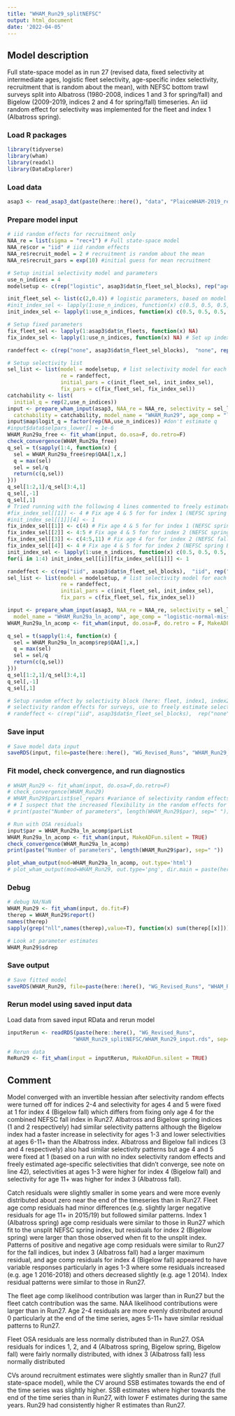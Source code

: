 ```yaml
---
title: "WHAM_Run29_splitNEFSC"
output: html_document
date: '2022-04-05'
---
```


## Model description
Full state-space model as in run 27 (revised data, fixed selectivity at intermediate ages, logistic fleet selectivity, age-specific index selectivity, recruitment that is random about the mean), with NEFSC bottom trawl surveys split into Albatross (1980-2008, indices 1 and 3 for spring/fall) and Bigelow (2009-2019, indices 2 and 4 for spring/fall) timeseries. An iid random effect for selectivity was implemented for the fleet and index 1 (Albatross spring).

### Load R packages
```r
library(tidyverse)
library(wham)
library(readxl)
library(DataExplorer)
```

### Load data
```r
asap3 <- read_asap3_dat(paste(here::here(), "data", "PlaiceWHAM-2019_revised_NEFSC-LW-WAA_splitNEFSC.DAT", sep="/"))
```

### Prepare model input
```r
# iid random effects for recruitment only 
NAA_re = list(sigma = "rec+1") # Full state-space model
NAA_re$cor = "iid" # iid random effects
NAA_re$recruit_model = 2 # recruitment is random about the mean
NAA_re$recruit_pars = exp(10) #initial guess for mean recruitment

# Setup initial selectivity model and parameters
use_n_indices = 4
modelsetup <- c(rep("logistic", asap3$dat$n_fleet_sel_blocks), rep("age-specific", use_n_indices))

init_fleet_sel <- list(c(2,0.4)) # logistic parameters, based on model type
#init_index_sel <- lapply(1:use_n_indices, function(x) c(0.5, 0.5, 0.5, 1, 1, 0.5, 0.5, 0.5, 0.5, 0.5, 0.5))
init_index_sel <- lapply(1:use_n_indices, function(x) c(0.5, 0.5, 0.5, 0.5, 0.5, 0.5, 0.5, 0.5, 0.5, 0.5, 0.5))

# Setup fixed parameters
fix_fleet_sel <- lapply(1:asap3$dat$n_fleets, function(x) NA) 
fix_index_sel <- lapply(1:use_n_indices, function(x) NA) # Set up index object

randeffect <- c(rep("none", asap3$dat$n_fleet_sel_blocks),  "none", rep("none", 3)) # Don't include 

# Setup selectivity list
sel_list <- list(model = modelsetup, # list selectivity model for each fleet and index
                 re = randeffect,
                 initial_pars = c(init_fleet_sel, init_index_sel),
                 fix_pars = c(fix_fleet_sel, fix_index_sel))
catchability <- list(
  initial_q = rep(2,use_n_indices))
input <- prepare_wham_input(asap3, NAA_re = NAA_re, selectivity = sel_list, 
  catchability = catchability, model_name = "WHAM_Run29", age_comp = "logistic-normal-miss0")
input$map$logit_q = factor(rep(NA,use_n_indices)) #don't estimate q
#input$data$selpars_lower[] = 1e-6
WHAM_Run29a_free <- fit_wham(input, do.osa=F, do.retro=F) 
check_convergence(WHAM_Run29a_free)
q_sel = t(sapply(1:4, function(x) {
  sel = WHAM_Run29a_free$rep$QAA[1,x,]
  q = max(sel)
  sel = sel/q
  return(c(q,sel))
}))
q_sel[1:2,1]/q_sel[3:4,1]
q_sel[,-1]
q_sel[,1]
# Tried running with the following 4 lines commented to freely estimate all survey selectivities-at-age and no survey selectivity random effect (line 51) - all Bigelow fix age 4 and 5 at 1
#fix_index_sel[[1]] <- 4 # Fix age 4 & 5 for for index 1 (NEFSC spring Albatross)
#init_index_sel[[1]][4] <- 1
fix_index_sel[[1]] <- c(4) # Fix age 4 & 5 for for index 1 (NEFSC spring Albatross)
fix_index_sel[[2]] <- 4:5 # Fix age 4 & 5 for for index 2 (NEFSC spring Bigelow)
fix_index_sel[[3]] <- c(4:5,11) # Fix age 4 for for index 2 (NEFSC fall Albatross)
fix_index_sel[[4]] <- 4 # Fix age 4 & 5 for for index 2 (NEFSC spring Bigelow)
init_index_sel <- lapply(1:use_n_indices, function(x) c(0.5, 0.5, 0.5, 0.5, 0.5, 0.5, 0.5, 0.5, 0.5, 0.5, 0.5))
for(i in 1:4) init_index_sel[[i]][fix_index_sel[[i]]] <- 1

randeffect <- c(rep("iid", asap3$dat$n_fleet_sel_blocks),  "iid", rep("none", 3)) # Don't include 
sel_list <- list(model = modelsetup, # list selectivity model for each fleet and index
                 re = randeffect,
                 initial_pars = c(init_fleet_sel, init_index_sel),
                 fix_pars = c(fix_fleet_sel, fix_index_sel))

input <- prepare_wham_input(asap3, NAA_re = NAA_re, selectivity = sel_list, 
  model_name = "WHAM_Run29a_ln_acomp", age_comp = "logistic-normal-miss0")
WHAM_Run29a_ln_acomp <- fit_wham(input, do.osa=F, do.retro = F, MakeADFun.silent = TRUE) 

q_sel = t(sapply(1:4, function(x) {
  sel = WHAM_Run29a_ln_acomp$rep$QAA[1,x,]
  q = max(sel)
  sel = sel/q
  return(c(q,sel))
}))
q_sel[1:2,1]/q_sel[3:4,1]
q_sel[,-1]
q_sel[,1]

# Setup random effect by selectivity block (here: fleet, index1, index2, index3, index4)
# selectivity random effects for surveys, use to freely estimate selectivity for fleets
# randeffect <- c(rep("iid", asap3$dat$n_fleet_sel_blocks),  rep("none", use_n_indices)) # Don't include selectivity random effects for surveys, use to freely estimate selectivity for fleets
```

### Save input
```r
# Save model data input
saveRDS(input, file=paste(here::here(), "WG_Revised_Runs", "WHAM_Run29_splitNEFSC", "WHAM_Run29a_ln_acomp_input.rds", sep="/"))
```

### Fit model, check convergence, and run diagnostics
```r
# WHAM_Run29 <- fit_wham(input, do.osa=F,do.retro=F) 
# check_convergence(WHAM_Run29)
# WHAM_Run29$parList$sel_repars #variance of selectivity random effects -> 0 for (last 3) surveys except first (Albatross Spring?) 
# # I suspect that the increased flexibility in the random effects for numbers at age negates the need for selectivity RE for these surveys. So, perhaps try removing the selectivity re for at least the last 3 surveys.
# print(paste("Number of parameters", length(WHAM_Run29$par), sep=" "))

# Run with OSA residuals
input$par = WHAM_Run29a_ln_acomp$parList
WHAM_Run29a_ln_acomp <- fit_wham(input, MakeADFun.silent = TRUE) 
check_convergence(WHAM_Run29a_ln_acomp)
print(paste("Number of parameters", length(WHAM_Run29$par), sep=" "))

plot_wham_output(mod=WHAM_Run29a_ln_acomp, out.type='html')
# plot_wham_output(mod=WHAM_Run29, out.type='png', dir.main = paste(here::here(), "WHAM_Run29", sep="/"))
```

### Debug
```r
# debug NA/NaN
WHAM_Run29 <- fit_wham(input, do.fit=F)
therep = WHAM_Run29$report()
names(therep)
sapply(grep("nll",names(therep),value=T), function(x) sum(therep[[x]]))

# Look at parameter estimates
WHAM_Run29$sdrep
```

### Save output
```r
# Save fitted model
saveRDS(WHAM_Run29, file=paste(here::here(), "WG_Revised_Runs", "WHAM_Run29_splitNEFSC", "WHAM_Run29_model.rds", sep="/"))
```

### Rerun model using saved input data
Load data from saved input RData and rerun model
```r
inputRerun <- readRDS(paste(here::here(), "WG_Revised_Runs",
                     "WHAM_Run29_splitNEFSC/WHAM_Run29_input.rds", sep="/"))

# Rerun data
ReRun29 <- fit_wham(input = inputRerun, MakeADFun.silent = TRUE)
```

## Comment
Model converged with an invertible hessian after selectivity random effects were turned off for indices 2-4 and selectivity for ages 4 and 5 were fixed at 1 for index 4 (Bigelow fall) which differs from fixing only age 4 for the combined NEFSC fall index in Run27. Albatross and Bigelow spring indices (1 and 2 respectively) had similar selectivity patterns although the Bigelow index had a faster increase in selectivity for ages 1-3 and lower selectivities at ages 6-11+ than the Albatross index. Albatross and Bigelow fall indices (3 and 4 respectively) also had similar selectivity patterns but age 4 and 5 were fixed at 1 (based on a run with no index selectivity random effects and freely estimated age-specific selectivities that didn't converge, see note on line 42), selectivities at ages 1-3 were higher for index 4 (Bigelow fall) and selectivity for age 11+ was higher for index 3 (Albatross fall). 

Catch residuals were slightly smaller in some years and were more evenly distributed about zero near the end of the timeseries than in Run27. Fleet age comp residuals had minor differences (e.g. slightly larger negative residuals for age 11+ in 2015/19) but followed similar patterns. Index 1 (Albatross spring) age comp residuals were similar to those in Run27 which fit to the unsplit NEFSC spring index, but residuals for index 2 (Bigelow spring) were larger than those observed when fit to the unsplit index. Patterns of positive and negative age comp residuals were similar to Run27 for the fall indices, but index 3 (Albatross fall) had a larger maximum residual, and age comp residuals for index 4 (Bigelow fall) appeared to have variable responses particularly in ages 1-3 where some residuals increased (e.g. age 1 2016-2018) and others decreased slightly (e.g. age 1 2014). Index residual patterns were similar to those in Run27.

The fleet age comp likelihood contribution was larger than in Run27 but the fleet catch contribution was the same. NAA likelihood contributions were larger than in Run27. Age 2-4 residuals are more evenly distributed around 0 particularly at the end of the time series, ages 5-11+ have similar residual patterns to Run27.

Fleet OSA residuals are less normally distributed than in Run27. OSA residuals for indices 1, 2, and 4 (Albatross spring, Bigelow spring, Bigelow fall) were fairly normally distributed, with idnex 3 (Albatross fall) less normally distributed

CVs around recruitment estimates were slightly smaller than in Run27 (full state-space model), while the CV around SSB estimates towards the end of the time series was slightly higher. SSB estimates where higher towards the end of the time series than in Run27, with lower F estimates during the same years. Run29 had consistently higher R estimates than Run27. 

